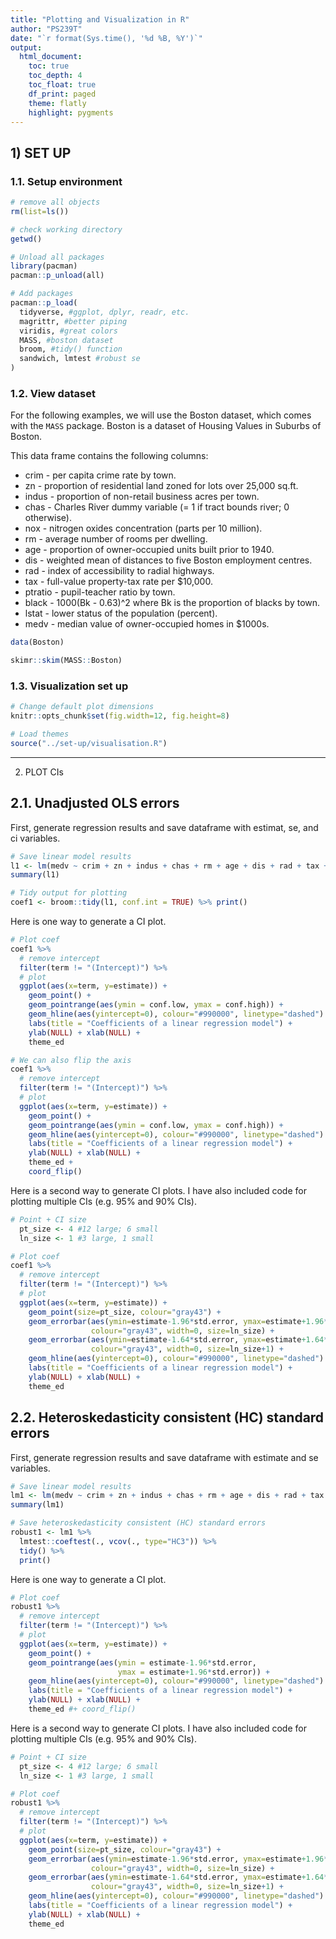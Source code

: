 ```yaml
---
title: "Plotting and Visualization in R"
author: "PS239T"
date: "`r format(Sys.time(), '%d %B, %Y')`"
output:
  html_document:
    toc: true
    toc_depth: 4
    toc_float: true
    df_print: paged
    theme: flatly
    highlight: pygments
---
```


## 1) SET UP

### 1.1. Setup environment

```r
# remove all objects
rm(list=ls())

# check working directory
getwd()

# Unload all packages 
library(pacman)
pacman::p_unload(all)

# Add packages 
pacman::p_load(
  tidyverse, #ggplot, dplyr, readr, etc.
  magrittr, #better piping 
  viridis, #great colors
  MASS, #boston dataset
  broom, #tidy() function
  sandwich, lmtest #robust se 
)
```

### 1.2. View dataset

For the following examples, we will use the Boston dataset, which comes with the `MASS` package. Boston is a dataset of Housing Values in Suburbs of Boston. 

This data frame contains the following columns:

* crim - per capita crime rate by town.
* zn - proportion of residential land zoned for lots over 25,000 sq.ft.
* indus - proportion of non-retail business acres per town.
* chas - Charles River dummy variable (= 1 if tract bounds river; 0 otherwise).
* nox - nitrogen oxides concentration (parts per 10 million).
* rm - average number of rooms per dwelling.
* age - proportion of owner-occupied units built prior to 1940.
* dis - weighted mean of distances to five Boston employment centres.
* rad - index of accessibility to radial highways.
* tax - full-value property-tax rate per \$10,000.
* ptratio - pupil-teacher ratio by town.
* black - 1000(Bk - 0.63)^2 where Bk is the proportion of blacks by town.
* lstat - lower status of the population (percent).
* medv - median value of owner-occupied homes in \$1000s.

```r
data(Boston)

skimr::skim(MASS::Boston)
```

### 1.3. Visualization set up  

```r
# Change default plot dimensions
knitr::opts_chunk$set(fig.width=12, fig.height=8)

# Load themes
source("../set-up/visualisation.R")
```

******************************************

2) PLOT CIs

## 2.1. Unadjusted OLS errors 

First, generate regression results and save dataframe with estimat, se, and ci variables.
```r
# Save linear model results 
l1 <- lm(medv ~ crim + zn + indus + chas + rm + age + dis + rad + tax + ptratio + black + lstat, Boston)
summary(l1)

# Tidy output for plotting 
coef1 <- broom::tidy(l1, conf.int = TRUE) %>% print() 
```

Here is one way to generate a CI plot. 
```r
# Plot coef 
coef1 %>%
  # remove intercept 
  filter(term != "(Intercept)") %>%
  # plot 
  ggplot(aes(x=term, y=estimate)) + 
    geom_point() + 
    geom_pointrange(aes(ymin = conf.low, ymax = conf.high)) +
    geom_hline(aes(yintercept=0), colour="#990000", linetype="dashed") +
    labs(title = "Coefficients of a linear regression model") + 
    ylab(NULL) + xlab(NULL) + 
    theme_ed 

# We can also flip the axis 
coef1 %>%
  # remove intercept 
  filter(term != "(Intercept)") %>%
  # plot 
  ggplot(aes(x=term, y=estimate)) + 
    geom_point() + 
    geom_pointrange(aes(ymin = conf.low, ymax = conf.high)) +
    geom_hline(aes(yintercept=0), colour="#990000", linetype="dashed") +
    labs(title = "Coefficients of a linear regression model") + 
    ylab(NULL) + xlab(NULL) + 
    theme_ed + 
    coord_flip()
```

Here is a second way to generate CI plots. I have also included code for plotting multiple CIs (e.g. 95% and 90% CIs).
```r
# Point + CI size
  pt_size <- 4 #12 large; 6 small
  ln_size <- 1 #3 large, 1 small

# Plot coef 
coef1 %>%
  # remove intercept 
  filter(term != "(Intercept)") %>%
  # plot 
  ggplot(aes(x=term, y=estimate)) + 
    geom_point(size=pt_size, colour="gray43") +
    geom_errorbar(aes(ymin=estimate-1.96*std.error, ymax=estimate+1.96*std.error), 
                  colour="gray43", width=0, size=ln_size) +
    geom_errorbar(aes(ymin=estimate-1.64*std.error, ymax=estimate+1.64*std.error), 
                  colour="gray43", width=0, size=ln_size+1) +
    geom_hline(aes(yintercept=0), colour="#990000", linetype="dashed") +
    labs(title = "Coefficients of a linear regression model") + 
    ylab(NULL) + xlab(NULL) + 
    theme_ed
```


## 2.2. Heteroskedasticity consistent (HC) standard errors 

First, generate regression results and save dataframe with estimate and se variables.
```r
# Save linear model results 
lm1 <- lm(medv ~ crim + zn + indus + chas + rm + age + dis + rad + tax + ptratio + black + lstat, Boston)
summary(lm1)

# Save heteroskedasticity consistent (HC) standard errors 
robust1 <- lm1 %>% 
  lmtest::coeftest(., vcov(., type="HC3")) %>% 
  tidy() %>%
  print()
```

Here is one way to generate a CI plot. 
```r
# Plot coef 
robust1 %>%
  # remove intercept 
  filter(term != "(Intercept)") %>%
  # plot 
  ggplot(aes(x=term, y=estimate)) + 
    geom_point() + 
    geom_pointrange(aes(ymin = estimate-1.96*std.error, 
                        ymax = estimate+1.96*std.error)) +
    geom_hline(aes(yintercept=0), colour="#990000", linetype="dashed") +
    labs(title = "Coefficients of a linear regression model") + 
    ylab(NULL) + xlab(NULL) + 
    theme_ed #+ coord_flip()
```

Here is a second way to generate CI plots. I have also included code for plotting multiple CIs (e.g. 95% and 90% CIs).
```r
# Point + CI size
  pt_size <- 4 #12 large; 6 small
  ln_size <- 1 #3 large, 1 small

# Plot coef 
robust1 %>%
  # remove intercept 
  filter(term != "(Intercept)") %>%
  # plot 
  ggplot(aes(x=term, y=estimate)) + 
    geom_point(size=pt_size, colour="gray43") +
    geom_errorbar(aes(ymin=estimate-1.96*std.error, ymax=estimate+1.96*std.error), 
                  colour="gray43", width=0, size=ln_size) +
    geom_errorbar(aes(ymin=estimate-1.64*std.error, ymax=estimate+1.64*std.error), 
                  colour="gray43", width=0, size=ln_size+1) +
    geom_hline(aes(yintercept=0), colour="#990000", linetype="dashed") +
    labs(title = "Coefficients of a linear regression model") + 
    ylab(NULL) + xlab(NULL) + 
    theme_ed
```



















